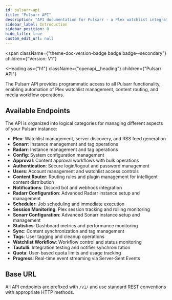 ```yaml
---
id: pulsarr-api
title: "Pulsarr API"
description: "API documentation for Pulsarr - a Plex watchlist integration for Sonarr and Radarr"
sidebar_label: Introduction
sidebar_position: 0
hide_title: true
custom_edit_url: null
---
```



<span
  className={"theme-doc-version-badge badge badge--secondary"}
  children={"Version: V1"}
>
</span>

<Heading
  as={"h1"}
  className={"openapi__heading"}
  children={"Pulsarr API"}
>
</Heading>

The Pulsarr API provides programmatic access to all Pulsarr functionality, enabling automation of Plex watchlist management, content routing, and media workflow operations.

## Available Endpoints

The API is organized into logical categories for managing different aspects of your Pulsarr instance:

- **Plex**: Watchlist management, server discovery, and RSS feed generation
- **Sonarr**: Instance management and tag operations
- **Radarr**: Instance management and tag operations
- **Config**: System configuration management
- **Approval**: Content approval workflows with bulk operations
- **Authentication**: Secure login/logout and password management
- **Users**: Account management and watchlist access controls
- **Content Router**: Routing rules and plugin management for intelligent content distribution
- **Notifications**: Discord bot and webhook integration
- **Radarr Configuration**: Advanced Radarr instance setup and management
- **Scheduler**: Job scheduling and immediate execution
- **Session Monitoring**: Plex session tracking and rolling monitoring
- **Sonarr Configuration**: Advanced Sonarr instance setup and management
- **Statistics**: Dashboard metrics and performance monitoring
- **Sync**: Content synchronization and tag management
- **Tags**: User tagging and cleanup operations
- **Watchlist Workflow**: Workflow control and status monitoring
- **Tautulli**: Integration testing and notifier synchronization
- **Quota**: User-based quota limits and usage tracking
- **Progress**: Real-time event streaming via Server-Sent Events

## Base URL

All API endpoints are prefixed with `/v1/` and use standard REST conventions with appropriate HTTP methods.


      